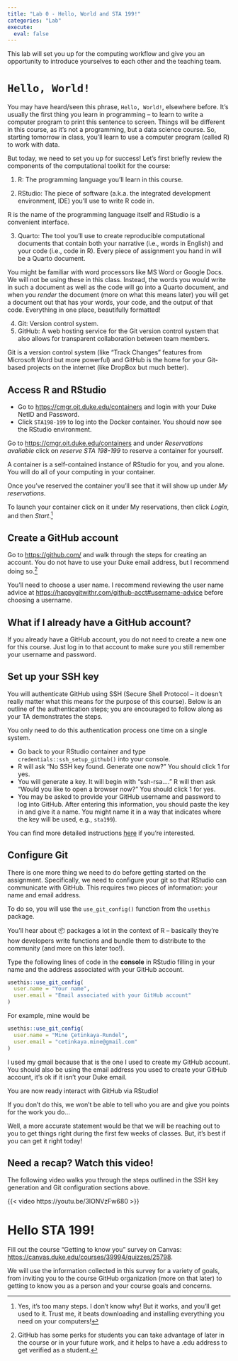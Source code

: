 ```yaml
---
title: "Lab 0 - Hello, World and STA 199!"
categories: "Lab"
execute:
  eval: false
---
```


This lab will set you up for the computing workflow and give you an opportunity to introduce yourselves to each other and the teaching team.

# `Hello, World!`

You may have heard/seen this phrase, `Hello, World!`, elsewhere before.
It's usually the first thing you learn in programming – to learn to write a computer program to print this sentence to screen.
Things will be different in this course, as it's not a programming, but a data science course.
So, starting tomorrow in class, you'll learn to use a computer program (called R) to work with data.

But today, we need to set you up for success!
Let's first briefly review the components of the computational toolkit for the course:

1.  R: The programming language you'll learn in this course.

2.  RStudio: The piece of software (a.k.a. the integrated development environment, IDE) you'll use to write R code in.

::: callout-note
R is the name of the programming language itself and RStudio is a convenient interface.
:::

3.  Quarto: The tool you'll use to create reproducible computational documents that contain both your narrative (i.e., words in English) and your code (i.e., code in R). Every piece of assignment you hand in will be a Quarto document.

::: callout-note
You might be familiar with word processors like MS Word or Google Docs.
We will not be using these in this class.
Instead, the words you would write in such a document as well as the code will go into a Quarto document, and when you *render* the document (more on what this means later) you will get a document out that has your words, your code, and the output of that code.
Everything in one place, beautifully formatted!
:::

4.  Git: Version control system.
5.  GitHub: A web hosting service for the Git version control system that also allows for transparent collaboration between team members.

::: callout-note
Git is a version control system (like "Track Changes" features from Microsoft Word but more powerful) and GitHub is the home for your Git-based projects on the internet (like DropBox but much better).
:::

## Access R and RStudio

-   Go to <https://cmgr.oit.duke.edu/containers> and login with your Duke NetID and Password.
-   Click `STA198-199` to log into the Docker container. You should now see the RStudio environment.

Go to <https://cmgr.oit.duke.edu/containers> and under *Reservations available* click on *reserve STA 198-199* to reserve a container for yourself.

::: callout-note
A container is a self-contained instance of RStudio for you, and you alone.
You will do all of your computing in your container.
:::

Once you've reserved the container you'll see that it will show up under *My reservations*.

To launch your container click on it under My reservations, then click *Login*, and then *Start*.[^1]

[^1]: Yes, it's too many steps.
    I don't know why!
    But it works, and you'll get used to it.
    Trust me, it beats downloading and installing everything you need on your computers!

## Create a GitHub account

Go to <https://github.com/> and walk through the steps for creating an account.
You do not have to use your Duke email address, but I recommend doing so.[^2]

[^2]: GitHub has some perks for students you can take advantage of later in the course or in your future work, and it helps to have a .edu address to get verified as a student.

::: callout-note
You'll need to choose a user name.
I recommend reviewing the user name advice at <https://happygitwithr.com/github-acct#username-advice> before choosing a username.
:::

::: {.callout-important collapse="true"}
## What if I already have a GitHub account?

If you already have a GitHub account, you do not need to create a new one for this course.
Just log in to that account to make sure you still remember your username and password.
:::

## Set up your SSH key

You will authenticate GitHub using SSH (Secure Shell Protocol – it doesn't really matter what this means for the purpose of this course).
Below is an outline of the authentication steps; you are encouraged to follow along as your TA demonstrates the steps.

::: callout-note
You only need to do this authentication process one time on a single system.
:::

-   Go back to your RStudio container and type `credentials::ssh_setup_github()` into your console.
-   R will ask "No SSH key found. Generate one now?" You should click 1 for yes.
-   You will generate a key. It will begin with "ssh-rsa...." R will then ask "Would you like to open a browser now?" You should click 1 for yes.
-   You may be asked to provide your GitHub username and password to log into GitHub. After entering this information, you should paste the key in and give it a name. You might name it in a way that indicates where the key will be used, e.g., `sta199`).

You can find more detailed instructions [here](https://github.com/DukeStatSci/github_auth_guide) if you're interested.

## Configure Git

There is one more thing we need to do before getting started on the assignment.
Specifically, we need to configure your git so that RStudio can communicate with GitHub.
This requires two pieces of information: your name and email address.

To do so, you will use the `use_git_config()` function from the `usethis` package.

::: callout-note
You'll hear about 📦 packages a lot in the context of R – basically they're how developers write functions and bundle them to distribute to the community (and more on this later too!).
:::

Type the following lines of code in the **console** in RStudio filling in your name and the address associated with your GitHub account.

```r
usethis::use_git_config(
  user.name = "Your name", 
  user.email = "Email associated with your GitHub account"
)
```

For example, mine would be

```r
usethis::use_git_config(
  user.name = "Mine Çetinkaya-Rundel", 
  user.email = "cetinkaya.mine@gmail.com"
)
```

::: callout-note
I used my gmail because that is the one I used to create my GitHub account.
You should also be using the email address you used to create your GitHub account, it's ok if it isn't your Duke email.
::: 

You are now ready interact with GitHub via RStudio!

If you don't do this, we won't be able to tell who you are and give you points for the work you do...

::: callout-note
Well, a more accurate statement would be that we will be reaching out to you to get things right during the first few weeks of classes. 
But, it's best if you can get it right today!
::: 

::: {.callout-tip collapse="true"}
## Need a recap? Watch this video!

The following video walks you through the steps outlined in the SSH key generation and Git configuration sections above.

{{< video https://youtu.be/3lONVzFw680 >}}
:::

# Hello STA 199!

Fill out the course "Getting to know you" survey on Canvas: <https://canvas.duke.edu/courses/39994/quizzes/25798>.

We will use the information collected in this survey for a variety of goals, from inviting you to the course GitHub organization (more on that later) to getting to know you as a person and your course goals and concerns.
